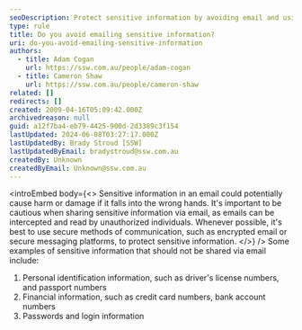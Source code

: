 ```yaml
---
seoDescription: Protect sensitive information by avoiding email and using secure communication methods to prevent unauthorized access and potential harm.
type: rule
title: Do you avoid emailing sensitive information?
uri: do-you-avoid-emailing-sensitive-information
authors:
  - title: Adam Cogan
    url: https://ssw.com.au/people/adam-cogan
  - title: Cameron Shaw
    url: https://ssw.com.au/people/cameron-shaw
related: []
redirects: []
created: 2009-04-16T05:09:42.000Z
archivedreason: null
guid: a12f7ba4-eb79-4425-900d-2d3389c3f154
lastUpdated: 2024-06-08T03:27:17.000Z
lastUpdatedBy: Brady Stroud [SSW]
lastUpdatedByEmail: bradystroud@ssw.com.au
createdBy: Unknown
createdByEmail: Unknown@ssw.com.au
---
```


<introEmbed
  body={<>
Sensitive information in an email could potentially cause harm or damage if it falls into the wrong hands. It's important to be cautious when sharing sensitive information via email, as emails can be intercepted and read by unauthorized individuals. Whenever possible, it's best to use secure methods of communication, such as encrypted email or secure messaging platforms, to protect sensitive information.
  </>}
/>
Some examples of sensitive information that should not be shared via email include:

1. Personal identification information, such as driver's license numbers, and passport numbers
2. Financial information, such as credit card numbers, bank account numbers
3. Passwords and login information
